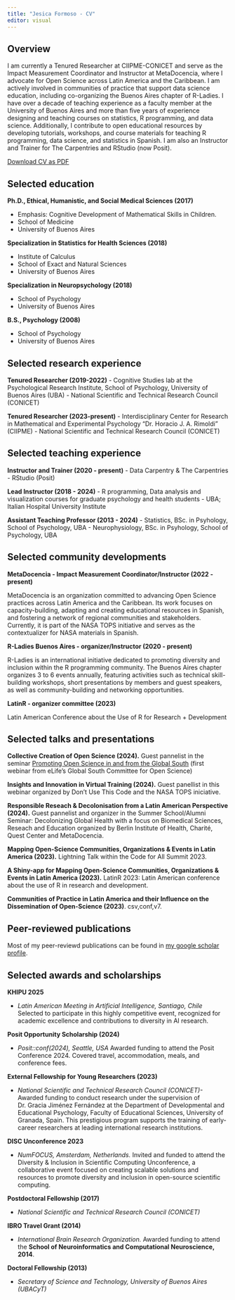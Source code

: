 ```yaml
---
title: "Jesica Formoso - CV"
editor: visual
---
```


## Overview

I am currently a Tenured Researcher at CIIPME-CONICET and serve as the Impact Measurement Coordinator and Instructor at MetaDocencia, where I advocate for Open Science across Latin America and the Caribbean. I am actively involved in communities of practice that support data science education, including co-organizing the Buenos Aires chapter of R-Ladies. I have over a decade of teaching experience as a faculty member at the University of Buenos Aires and more than five years of experience designing and teaching courses on statistics, R programming, and data science. Additionally, I contribute to open educational resources by developing tutorials, workshops, and course materials for teaching R programming, data science, and statistics in Spanish. I am also an Instructor and Trainer for The Carpentries and RStudio (now Posit).

[Download CV as PDF]()

## Selected education

**Ph.D., Ethical, Humanistic, and Social Medical Sciences (2017)**

-   Emphasis: Cognitive Development of Mathematical Skills in Children.
-   School of Medicine
-   University of Buenos Aires

**Specialization in Statistics for Health Sciences (2018)**

-   Institute of Calculus
-   School of Exact and Natural Sciences
-   University of Buenos Aires

**Specialization in Neuropsychology (2018)**

-   School of Psychology
-   University of Buenos Aires

**B.S., Psychology (2008)**

-   School of Psychology
-   University of Buenos Aires

## Selected research experience

**Tenured Researcher (2019-2022)** - Cognitive Studies lab at the Psychological Research Institute, School of Psychology, University of Buenos Aires (UBA) - National Scientific and Technical Research Council (CONICET)

**Tenured Researcher (2023-present)** - Interdisciplinary Center for Research in Mathematical and Experimental Psychology "Dr. Horacio J. A. Rimoldi" (CIIPME) - National Scientific and Technical Research Council (CONICET)

## Selected teaching experience

**Instructor and Trainer (2020 - present)** - Data Carpentry & The Carpentries - RStudio (Posit)

**Lead Instructor (2018 - 2024)** - R programming, Data analysis and visualization courses for graduate psychology and health students - UBA; Italian Hospital University Institute

**Assistant Teaching Professor (2013 - 2024)** - Statistics, BSc. in Psyhology, School of Psychology, UBA - Neurophysiology, BSc. in Psyhology, School of Psychology, UBA

## Selected community developments

**MetaDocencia - Impact Measurement Coordinator/Instructor (2022 - present)**

MetaDocencia is an organization committed to advancing Open Science practices across Latin America and the Caribbean. Its work focuses on capacity-building, adapting and creating educational resources in Spanish, and fostering a network of regional communities and stakeholders. Currently, it is part of the NASA TOPS initiative and serves as the contextualizer for NASA materials in Spanish.

**R-Ladies Buenos Aires - organizer/Instructor (2020 - present)**

R-Ladies is an international initiative dedicated to promoting diversity and inclusion within the R programming community. The Buenos Aires chapter organizes 3 to 6 events annually, featuring activities such as technical skill-building workshops, short presentations by members and guest speakers, as well as community-building and networking opportunities.

**LatinR - organizer committee (2023)**

Latin American Conference about the Use of R for Research + Development

## Selected talks and presentations

**Collective Creation of Open Science (2024).** Guest pannelist in the seminar [Promoting Open Science in and from the Global South](https://www.youtube.com/watch?v=LAn7cA5okSk) (first webinar from eLife’s Global South Committee for Open Science)

**Insights and Innovation in Virtual Training (2024).** Guest panellist in this webinar organized by Don't Use This Code and the NASA TOPS iniciative.

**Responsible Reseach & Decolonisation from a Latin American Perspective (2024).** Guest pannelist and organizer in the Summer School/Alumni Seminar: Decolonizing Global Health with a focus on Biomedical Sciences, Reseach and Education organized by Berlin Institute of Health, Charité, Quest Center and MetaDocencia.

**Mapping Open-Science Communities, Organizations & Events in Latin America (2023).** Lightning Talk within the Code for All Summit 2023.

**A Shiny-app for Mapping Open-Science Communities, Organizations & Events in Latin America (2023).** LatinR 2023: Latin American conference about the use of R in research and development.

**Communities of Practice in Latin America and their Influence on the Dissemination of Open-Science (2023)**. csv,conf,v7.

## Peer-reviewed publications

Most of my peer-reviewd publications can be found in [my google scholar profile](https://scholar.google.com/citations?hl=en&user=WiZFJHYAAAAJ&view_op=list_works&sortby=pubdate).

## Selected awards and scholarships

**KHIPU 2025**

-   *Latin American Meeting in Artificial Intelligence, Santiago, Chile* Selected to participate in this highly competitive event, recognized for academic excellence and contributions to diversity in AI research.

**Posit Opportunity Scholarship (2024)**

-   *Posit::conf(2024), Seattle, USA* Awarded funding to attend the Posit Conference 2024. Covered travel, accommodation, meals, and conference fees.

**External Fellowship for Young Researchers (2023)**

-   *National Scientific and Technical Research Council (CONICET)-* Awarded funding to conduct research under the supervision of Dr. Gracia Jiménez Fernández at the Department of Developmental and Educational Psychology, Faculty of Educational Sciences, University of Granada, Spain. This prestigious program supports the training of early-career researchers at leading international research institutions.

**DISC Unconference 2023**

-   *NumFOCUS, Amsterdam, Netherlands.* Invited and funded to attend the Diversity & Inclusion in Scientific Computing Unconference, a collaborative event focused on creating scalable solutions and resources to promote diversity and inclusion in open-source scientific computing.

**Postdoctoral Fellowship (2017)**

-   *National Scientific and Technical Research Council (CONICET)*

**IBRO Travel Grant (2014)**

-   *International Brain Research Organization.* Awarded funding to attend the **School of Neuroinformatics and Computational Neuroscience, 2014**.

**Doctoral Fellowship (2013)**

-   *Secretary of Science and Technology, University of Buenos Aires (UBACyT)*
